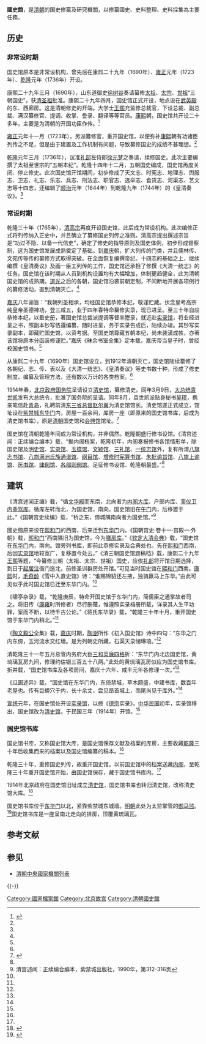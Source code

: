 '''國史館'''，是[[清朝|清朝]]的国史修纂及研究機關，以修纂國史、史料整理、史料採集為主要任務。

==历史==
===非常设时期===
国史馆原本是非常设机构，曾先后在康熙二十九年（1690年）、[[雍正|雍正]]元年（1723年）、[[乾隆|乾隆]]元年（1736年）开设。

康熙二十九年三月（1690年），山东道御史[[徐树谷|徐树谷]]奏请纂修[[清太祖|太祖]]、[[清太宗|太宗]]、[[清世祖|世祖]]“三朝国史”，获[[清圣祖|清圣祖]]批准。康熙二十九年四月，国史馆正式开设，地点设在[[武英殿|武英殿]]的东、西廊房。这是清朝修史的开端。大学士[[王熙|王熙]]充监修总裁官，下设总裁、副总裁、满汉纂修官、提调、收掌、誊录、翻译等等官员。[[康熙|康熙]]朝，国史馆共开设二十多年，主要是为清朝的开国功臣作传。<ref name=bjrb>{{Cite web |url=http://bjrb.bjd.com.cn/html/2012-08/21/content_127985.htm |title=郭晓钟，清代的国史馆，北京日报，2012年08月21日 |accessdate=2013年10月15日 |archive-date=2012年11月24日 |archive-url=https://web.archive.org/web/20121124061819/http://bjrb.bjd.com.cn/html/2012-08/21/content_127985.htm |dead-url=yes }}</ref>

[[雍正|雍正]]元年十一月（1723年），另派纂修官，重开国史馆，以便弥补[[康熙|康熙]]朝有功诸臣列传之不足，但是由于建置及工作机制有问题，导致纂修国史的成绩不甚理想。<ref name=bjrb/>

[[乾隆|乾隆]]元年三月（1736年），议准[[礼部|礼部]]左侍郎[[徐元梦|徐元梦]]之奏请，续修国史。此次主要编撰了太祖至世宗的“五朝本纪”。乾隆十四年十二月，五朝国史编成，国史馆再度关闭、停止修史。此次国史馆开馆期间，初步修成了天文志、时宪志、地理志、舆服志、卫志、礼志、乐志、兵志、刑法志、职官志、选举志、食货志、河渠志、艺文志等十四志，还编辑了[[顺治|顺治]]元年（1644年）到乾隆九年（1744年）的《皇清奏议》。<ref name=bjrb/>

===常设时期===
乾隆三十年（1765年），[[清高宗|清高宗]]再度开设国史馆，此后成为常设机构。此次编修正式将列传纳入正史中，并且确立了纂修国史列传之准则。清高宗提出撰述宗旨是“功过不隐、以备一代信史”，确定了修史的指导原则及国史体例，初步形成督察制，这为国史馆发展成熟奠定了基础。到[[嘉庆|嘉庆]]朝，扩大列传的门类，并且儒林传、文苑传等传的纂修方式取得突破。在全面恢复编撰帝纪、十四志的基础之上，继续编撰《皇清奏议》及画一臣工列传的工作，国史馆还承担了修撰《大清一统志》的任务。国史馆在该时期从人员到机构设置均有大幅增加，体制更趋健全，此为清朝国史馆的成熟期。[[道光|道光]]之后的各朝，国史馆沿袭前朝定制，不间断地开展各项例行的纂修活动，直到清朝灭亡。<ref name=bjrb/>

[[嘉庆|嘉庆]]八年谕旨：“我朝列圣相承，均经国史馆恭修本纪，敬谨贮藏。伏念皇考高宗纯皇帝圣德神功，登三咸五，业于四年春特命纂修实录，现已进呈。至三十年自应恭修本纪，以垂史册，著国史馆总裁派提调等督率謄录，就近赴[[实录馆|实录馆]]，将业经进呈之书，照副本钞写恪遵编纂，随时进呈，务于实录告成后，陆续办竣。其钞写实录副本，即藏贮国史馆，以资考据。至国史馆尊藏五朝本纪，尚未装潢成帙，亦著该馆将原本分函装修谨贮。”嘉庆《昧余书室全集》定本载，嘉庆帝当皇子时，曾经校国史馆书。<ref name=shuwen/>

从康熙二十九年（1690年）国史馆设立，到1912年清朝灭亡，国史馆陆续纂修了各朝纪、志、传、表以及《大清一统志》、《皇清奏议》等史书数十种，形成了修史制度、编纂及管理方法，还有数以万计的各类档案。<ref name=bjrb/>

1914年春，[[北洋政府|北京政府]][[中华民国国务院|国务院]]呈请设立[[清史馆|清史馆]]，纂修清史。同年3月9日，[[中华民国大总统|大总统]][[袁世凯|袁世凯]]发布大总统令，批准了国务院的呈请。同年8月，袁世凯派贴身秘书[[吴璆|吴璆]]，携亲笔信赴[[青岛|青岛]]，礼聘前清[[东三省总督|东三省总督]][[赵尔巽|赵尔巽]]为清史馆馆长。清史馆遂正式成立，馆址设在[[紫禁城|紫禁城]][[东华门|东华门]]内，房屋一百余间，库房一座（即原来的国史馆书库，后成为清史馆书库），原是[[清朝|清朝]]国史馆和[[会典馆|会典馆]]馆址。<ref name=qsg>{{Cite web |url=http://www.guoxue.com/master/zhushizhe/zsz04.htm |title=邹爱莲、韩永福、卢经，《清史稿》纂修始末研究，清史研究2007年01期 |accessdate=2013-10-15 |archive-date=2007-07-06 |archive-url=https://web.archive.org/web/20070706223358/http://www.guoxue.com/master/zhushizhe/zsz04.htm |dead-url=no }}</ref>

国史馆在清朝乾隆年间成为常设机构，并非偶然。乾隆朝盛行修书设馆。《清宫述闻：正续编合编本》载，“据内阁档案，乾隆初年，内阁奏报修书各馆情形单，除国史馆及[[明史馆|明史馆]]、[[实录馆|实录馆]]、[[玉牒馆|玉牒馆]]、[[文颖馆|文颖馆]]、[[三礼馆|三礼馆]]、[[一统志馆|一统志馆]]外，复有所谓[[八旗志书馆|八旗志书馆]]、[[八旗满洲氏族通谱馆|八旗满洲氏族通谱馆]]、[[纲目馆|纲目馆]]、[[增修时宪算书馆|增修时宪算书馆]]、[[朱批谕旨馆|朱批谕旨馆]]、[[八旗上谕馆|八旗上谕馆]]、[[医书馆|医书馆]]、[[律例馆|律例馆]]、[[各部则例馆|各部则例馆]]。足征修书设馆、乾隆朝最盛。”<ref name=shuwen/>

==建筑==
《清宫述闻正编》载，“循[[文华殿|文华殿]]而东南，北向者为[[内阁大库|内阁大库]]、户部内库、[[銮仪卫|銮仪卫]][[銮驾库_(北京故宫)|内銮驾库]]。循库左转而北，为国史馆，南向。国史馆旧在[[午门|午门]]内，后移置于此。”《国朝宫史续编》载，“桥之东，倚城隅南向者为国史馆。”<ref name=shuwen>清宫述闻：正续编合编本，紫禁城出版社，1990年，第312-316页</ref>

國史館原来设在[[熙和门|熙和门]]的西南，后来迁到[[东华门|东华门]]内。《国朝宫史·卷十一·宫殿一·外朝》载，[[熙和门|熙和门]]“西南隅旧为国史馆，今为[[御茶膳房|膳房库]]。”《[[钦定大清会典|钦定大清会典]]》载，“国史馆在[[东华门|东华门]]内，南向。馆旁列书库，即前此恭修实录及会典处也。先在[[熙和门|熙和门]]西南，后因[[实录馆|实录馆]]地较宽广，复移置今处云。”《清三朝国史馆题稿档》载，康熙二十九年[[王熙|王熙]]等题，“今纂修三朝（太祖、太宗、世祖）国史，应俟[[礼部|礼部]]将开馆日期选择，到日于[[起居注|起居注]]衙门迤北，前修圣训群房处开馆。”可见当时国史馆在[[熙和门|熙和门]]西南。[[康熙|康熙]]时，[[毛奇龄|毛奇龄]]《雪中入直史馆》诗：“谁赐锦貂还左掖，独骑羸马上东华。”由此可见似乎此时国史馆已迁至东华门内。<ref name=shuwen/>

《啸亭杂录》载，“乾隆庚辰，特命开国史馆于东华门内，简儒臣之通掌故者司之。将旧传（[[康熙|康]][[雍正|雍]]时所修者）尽行删薙，惟遵照实录档册所载，详录其人生平功罪，案而不断，以待千古公论。”《蒋氏东华录》载，“乾隆三十年十月，重开国史馆于东华门内稍北。”<ref name=shuwen/>

《[[陶澍|陶文毅公]]全集》载，[[嘉庆|嘉庆]]时期，[[陶澍|陶澍]]所作《初入国史馆》诗中四句：“东华之门内东傍，玉河流水交红墙。是为列朝史所藏，石渠天录储琳琅。”<ref name=shuwen/>

清乾隆三十一年五月总管内务府大臣[[三和|三和]][[英廉|英廉]][[四格|四格]]折：“东华门内北边国史馆，黄琉璃瓦房九间，修理约估银三百五十八两。”此处的黄琉璃瓦房似应为国史馆书库。折并载，“国史馆书库及各项房间，嘉庆十六年、咸丰元年各修理一次。”<ref name=shuwen/>

《瓜圃述异》载，“国史馆在东华门内，东倚禁城，草木颇盛，中建书库，数百年老屋也。传有巨蟒穴于内，长十余丈，尝见昂首城上，而尾尚见于库外。”<ref name=shuwen/>

[[宣统|宣统]]元年，在国史馆处开设[[实录馆|实录馆]]，以修《[[清德宗|德宗]]实录》。[[中华民国|中华民国]]初年，实录馆移出，国史馆改为[[清史馆|清史馆]]，于民国三年（1914年）开馆。<ref name=shuwen/>

===国史馆书库===
{{seealso|清史馆}}
国史馆书库，又称国史馆大库，是国史馆保存文献及档案的库房，主要收藏[[乾隆|乾隆]]三十年后收集而来的档案以及国史馆编纂的稿本。<ref name=daku/>

乾隆三十年，重修国史列传，故重开国史馆。以前国史馆中的档案送藏[[内阁大库|内阁]]，至乾隆三十年重开国史馆开始，由国史馆保存，藏于国史馆书库内。<ref name=shuwen/>

1914年北京政府在国史馆旧址成立[[清史馆|清史馆]]，国史馆书库也转归清史馆，改称清史馆大库。<ref name=daku>{{Cite web |url=http://www.danganj.com/article/html/zhuanyecidian/danganshuyu/zhongguodanganshyes/200708/2269.html |title=清史馆大库，档案界，2007-08-06 |accessdate=2013-10-15 |archive-date=2013-10-16 |archive-url=https://web.archive.org/web/20131016050406/http://www.danganj.com/article/html/zhuanyecidian/danganshuyu/zhongguodanganshyes/200708/2269.html |dead-url=yes }}</ref>

国史馆书库位于[[东华门|东华门]]以北，紧靠紫禁城东城墙。[[明朝|明朝]]此处为太监掌管的[[御马监|御马监]]。<ref name=xmbz>{{Cite web |url=http://www.newander.com/guji/beijing/gugong/02.htm |title=文华殿，新漫步者，于2013-10-15查阅 |accessdate=2013-10-15 |archive-date=2013-10-15 |archive-url=https://web.archive.org/web/20131015140137/http://www.newander.com/guji/beijing/gugong/02.htm |dead-url=yes }}</ref>国史馆书库是一座呈南北走向的排房，顶覆黄琉璃瓦。

==参考文献==
{{reflist}}

== 参见 ==
* [[清朝中央國家機關列表|清朝中央國家機關列表]]

{{-}}
{{Geographic Location
|西北 = [[三座门_(北京故宫)|三座门]]<br />[[内金水河|内金水河]]
|北 = [[会典馆|会典馆]]
|東北 =紫禁城东城墙
|西 = 内金水河
|中央 = <BIG>'''国史馆'''</BIG>
|東 = 紫禁城东城墙
|西南 = 内金水河
|南 = 东华门内北值房、[[东华门|东华门]]
|東南 =[[东华门|东华门]]
}}

[[Category:國家檔案館|Category:國家檔案館]]
[[Category:北京故宫|Category:北京故宫]]
[[Category:清朝國史館|Category:清朝國史館]]